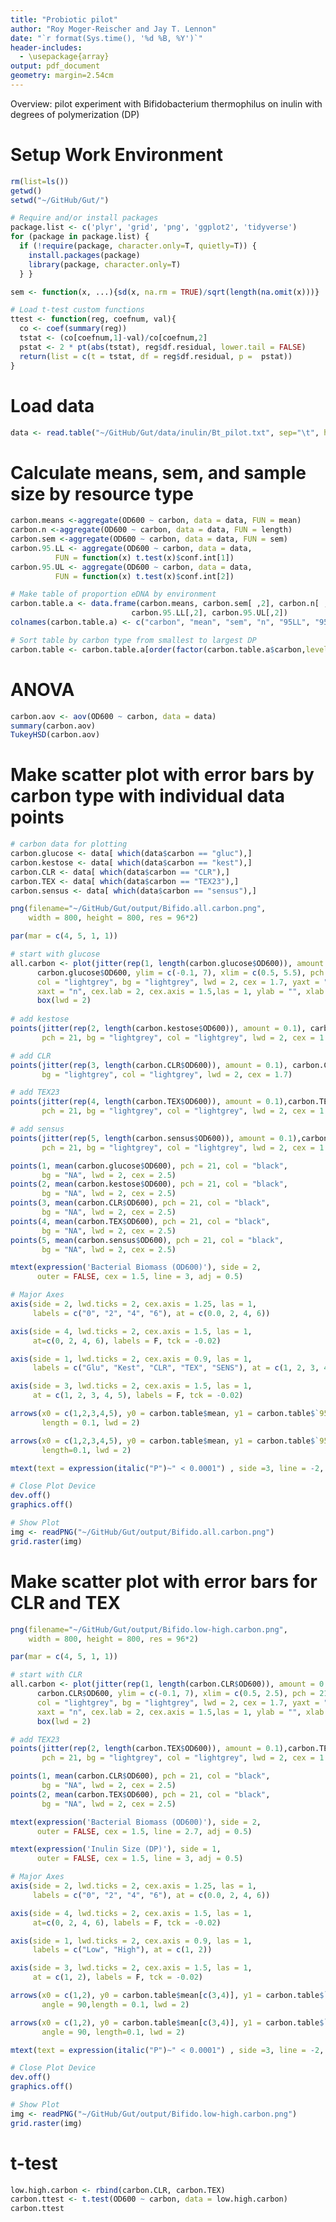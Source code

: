 ```yaml
---
title: "Probiotic pilot"
author: "Roy Moger-Reischer and Jay T. Lennon"
date: "`r format(Sys.time(), '%d %B, %Y')`"
header-includes:
  - \usepackage{array}
output: pdf_document
geometry: margin=2.54cm
---
```


Overview: pilot experiment with Bifidobacterium thermophilus on inulin
with degrees of polymerization (DP)
  
# Setup Work Environment
```r
rm(list=ls())
getwd()
setwd("~/GitHub/Gut/")

# Require and/or install packages 
package.list <- c('plyr', 'grid', 'png', 'ggplot2', 'tidyverse') 
for (package in package.list) {
  if (!require(package, character.only=T, quietly=T)) { 
    install.packages(package)
    library(package, character.only=T)
  } }

sem <- function(x, ...){sd(x, na.rm = TRUE)/sqrt(length(na.omit(x)))}

# Load t-test custom functions 
ttest <- function(reg, coefnum, val){
  co <- coef(summary(reg))
  tstat <- (co[coefnum,1]-val)/co[coefnum,2]
  pstat <- 2 * pt(abs(tstat), reg$df.residual, lower.tail = FALSE)
  return(list = c(t = tstat, df = reg$df.residual, p =  pstat))
}
```

# Load data 
```r
data <- read.table("~/GitHub/Gut/data/inulin/Bt_pilot.txt", sep="\t", header=TRUE)
```

# Calculate means, sem, and sample size by resource type
```r
carbon.means <-aggregate(OD600 ~ carbon, data = data, FUN = mean) 
carbon.n <-aggregate(OD600 ~ carbon, data = data, FUN = length) 
carbon.sem <-aggregate(OD600 ~ carbon, data = data, FUN = sem) 
carbon.95.LL <- aggregate(OD600 ~ carbon, data = data,
          FUN = function(x) t.test(x)$conf.int[1])
carbon.95.UL <- aggregate(OD600 ~ carbon, data = data,
          FUN = function(x) t.test(x)$conf.int[2])

# Make table of proportion eDNA by environment
carbon.table.a <- data.frame(carbon.means, carbon.sem[ ,2], carbon.n[ ,2], 
                           carbon.95.LL[,2], carbon.95.UL[,2])
colnames(carbon.table.a) <- c("carbon", "mean", "sem", "n", "95LL", "95UL")

# Sort table by carbon type from smallest to largest DP
carbon.table <- carbon.table.a[order(factor(carbon.table.a$carbon,levels=c(c("gluc", "kest", "CLR", "TEX23", "sensus")))),]
```

# ANOVA
```r
carbon.aov <- aov(OD600 ~ carbon, data = data)
summary(carbon.aov)
TukeyHSD(carbon.aov)
```

# Make scatter plot with error bars by carbon type with individual data points
```r
# carbon data for plotting
carbon.glucose <- data[ which(data$carbon == "gluc"),]
carbon.kestose <- data[ which(data$carbon == "kest"),]
carbon.CLR <- data[ which(data$carbon == "CLR"),]
carbon.TEX <- data[ which(data$carbon == "TEX23"),]
carbon.sensus <- data[ which(data$carbon == "sensus"),]

png(filename="~/GitHub/Gut/output/Bifido.all.carbon.png",
    width = 800, height = 800, res = 96*2)

par(mar = c(4, 5, 1, 1))

# start with glucose
all.carbon <- plot(jitter(rep(1, length(carbon.glucose$OD600)), amount = 0.1),
      carbon.glucose$OD600, ylim = c(-0.1, 7), xlim = c(0.5, 5.5), pch = 21, 
      col = "lightgrey", bg = "lightgrey", lwd = 2, cex = 1.7, yaxt = "n", 
      xaxt = "n", cex.lab = 2, cex.axis = 1.5,las = 1, ylab = "", xlab = "")
      box(lwd = 2)
      
# add kestose      
points(jitter(rep(2, length(carbon.kestose$OD600)), amount = 0.1), carbon.kestose$OD600, 
       pch = 21, bg = "lightgrey", col = "lightgrey", lwd = 2, cex = 1.7)

# add CLR
points(jitter(rep(3, length(carbon.CLR$OD600)), amount = 0.1), carbon.CLR$OD600, pch = 21, 
       bg = "lightgrey", col = "lightgrey", lwd = 2, cex = 1.7)

# add TEX23
points(jitter(rep(4, length(carbon.TEX$OD600)), amount = 0.1),carbon.TEX$OD600, 
       pch = 21, bg = "lightgrey", col = "lightgrey", lwd = 2, cex = 1.7) 

# add sensus
points(jitter(rep(5, length(carbon.sensus$OD600)), amount = 0.1),carbon.sensus$OD600, 
       pch = 21, bg = "lightgrey", col = "lightgrey", lwd = 2, cex = 1.7) 

points(1, mean(carbon.glucose$OD600), pch = 21, col = "black", 
       bg = "NA", lwd = 2, cex = 2.5) 
points(2, mean(carbon.kestose$OD600), pch = 21, col = "black", 
       bg = "NA", lwd = 2, cex = 2.5)  
points(3, mean(carbon.CLR$OD600), pch = 21, col = "black", 
       bg = "NA", lwd = 2, cex = 2.5) 
points(4, mean(carbon.TEX$OD600), pch = 21, col = "black", 
       bg = "NA", lwd = 2, cex = 2.5) 
points(5, mean(carbon.sensus$OD600), pch = 21, col = "black", 
       bg = "NA", lwd = 2, cex = 2.5) 

mtext(expression('Bacterial Biomass (OD600)'), side = 2,
      outer = FALSE, cex = 1.5, line = 3, adj = 0.5)

# Major Axes
axis(side = 2, lwd.ticks = 2, cex.axis = 1.25, las = 1,
     labels = c("0", "2", "4", "6"), at = c(0.0, 2, 4, 6))

axis(side = 4, lwd.ticks = 2, cex.axis = 1.5, las = 1,
     at=c(0, 2, 4, 6), labels = F, tck = -0.02)

axis(side = 1, lwd.ticks = 2, cex.axis = 0.9, las = 1,
     labels = c("Glu", "Kest", "CLR", "TEX", "SENS"), at = c(1, 2, 3, 4, 5))

axis(side = 3, lwd.ticks = 2, cex.axis = 1.5, las = 1,
     at = c(1, 2, 3, 4, 5), labels = F, tck = -0.02)

arrows(x0 = c(1,2,3,4,5), y0 = carbon.table$mean, y1 = carbon.table$`95LL`, angle = 90,
       length = 0.1, lwd = 2)

arrows(x0 = c(1,2,3,4,5), y0 = carbon.table$mean, y1 = carbon.table$`95UL`, angle = 90,
       length=0.1, lwd = 2)

mtext(text = expression(italic("P")~" < 0.0001") , side =3, line = -2, adj = 0.925, col="black", cex=1.5)

# Close Plot Device
dev.off()
graphics.off()

# Show Plot
img <- readPNG("~/GitHub/Gut/output/Bifido.all.carbon.png")
grid.raster(img)
```

# Make scatter plot with error bars for CLR and TEX
```r
png(filename="~/GitHub/Gut/output/Bifido.low-high.carbon.png",
    width = 800, height = 800, res = 96*2)

par(mar = c(4, 5, 1, 1))

# start with CLR
all.carbon <- plot(jitter(rep(1, length(carbon.CLR$OD600)), amount = 0.1),
      carbon.CLR$OD600, ylim = c(-0.1, 7), xlim = c(0.5, 2.5), pch = 21, 
      col = "lightgrey", bg = "lightgrey", lwd = 2, cex = 1.7, yaxt = "n", 
      xaxt = "n", cex.lab = 2, cex.axis = 1.5,las = 1, ylab = "", xlab = "")
      box(lwd = 2)

# add TEX23
points(jitter(rep(2, length(carbon.TEX$OD600)), amount = 0.1),carbon.TEX$OD600, 
       pch = 21, bg = "lightgrey", col = "lightgrey", lwd = 2, cex = 1.7) 

points(1, mean(carbon.CLR$OD600), pch = 21, col = "black", 
       bg = "NA", lwd = 2, cex = 2.5) 
points(2, mean(carbon.TEX$OD600), pch = 21, col = "black", 
       bg = "NA", lwd = 2, cex = 2.5) 

mtext(expression('Bacterial Biomass (OD600)'), side = 2,
      outer = FALSE, cex = 1.5, line = 2.7, adj = 0.5)

mtext(expression('Inulin Size (DP)'), side = 1,
      outer = FALSE, cex = 1.5, line = 3, adj = 0.5)

# Major Axes
axis(side = 2, lwd.ticks = 2, cex.axis = 1.25, las = 1,
     labels = c("0", "2", "4", "6"), at = c(0.0, 2, 4, 6))

axis(side = 4, lwd.ticks = 2, cex.axis = 1.5, las = 1,
     at=c(0, 2, 4, 6), labels = F, tck = -0.02)

axis(side = 1, lwd.ticks = 2, cex.axis = 0.9, las = 1,
     labels = c("Low", "High"), at = c(1, 2))

axis(side = 3, lwd.ticks = 2, cex.axis = 1.5, las = 1,
     at = c(1, 2), labels = F, tck = -0.02)

arrows(x0 = c(1,2), y0 = carbon.table$mean[c(3,4)], y1 = carbon.table$`95LL`[c(3,4)], 
       angle = 90,length = 0.1, lwd = 2)

arrows(x0 = c(1,2), y0 = carbon.table$mean[c(3,4)], y1 = carbon.table$`95UL`[c(3,4)], 
       angle = 90, length=0.1, lwd = 2)

mtext(text = expression(italic("P")~" < 0.0001") , side =3, line = -2, adj = 0.925, col="black", cex=1.5)

# Close Plot Device
dev.off()
graphics.off()

# Show Plot
img <- readPNG("~/GitHub/Gut/output/Bifido.low-high.carbon.png")
grid.raster(img)
```

# t-test
```r
low.high.carbon <- rbind(carbon.CLR, carbon.TEX)
carbon.ttest <- t.test(OD600 ~ carbon, data = low.high.carbon)
carbon.ttest
```
